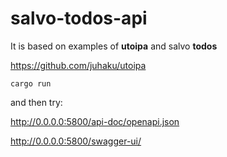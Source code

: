 # salvo-todos-api

It is based on examples of **utoipa** and salvo **todos**

https://github.com/juhaku/utoipa

```
cargo run
```

and then try:

http://0.0.0.0:5800/api-doc/openapi.json

http://0.0.0.0:5800/swagger-ui/
